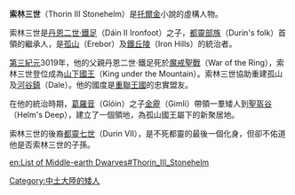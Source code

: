{{unreferenced|time=2015-01-04T07:30:46+00:00}}
'''索林三世'''（Thorin III Stonehelm）是[[托爾金|托爾金]]小說的虛構人物。

索林三世是[[丹恩二世·鐵足|丹恩二世·鐵足]]（Dáin II Ironfoot）之子，[[都靈部族|都靈部族]]（Durin's folk）首領的繼承人，是[[孤山|孤山]]（Erebor）及[[鐵丘陵|鐵丘陵]]（Iron Hills）的統治者。

[[第三紀元|第三紀元]]3019年，他的父親丹恩二世·鐵足死於[[魔戒聖戰|魔戒聖戰]]（War of the Ring），索林三世登位成為[[山下國王|山下國王]]（King under the Mountain）。索林三世協助重建孤山及[[河谷鎮|河谷鎮]]（Dale）。他的國度是[[重聯王國|重聯王國]]的忠實盟友。

在他的統治時期，[[葛羅音|葛羅音]]（Glóin）之子[[金靂|金靂]]（Gimli）帶領一羣矮人到[[聖盔谷|聖盔谷]]（Helm's Deep），建立了一個領地，為孤山國王屬下的新聚居地。

索林三世的後裔[[都靈_（中土大陸）|都靈七世]]（Durin VII），是不死都靈的最後一個化身，但卻不佑道他是否索林三世的子孫。

{{dwarves}}

[[Category:中土大陸的矮人|Category:中土大陸的矮人]]

[[en:List_of_Middle-earth_Dwarves#Thorin_III_Stonehelm|en:List of Middle-earth Dwarves#Thorin_III_Stonehelm]]